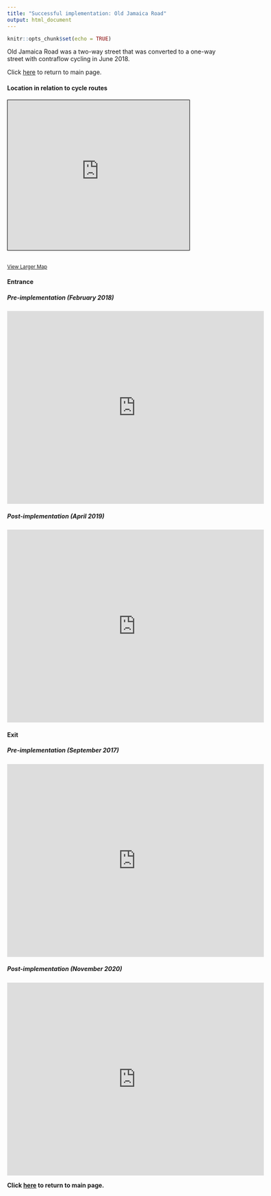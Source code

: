 ```yaml
---
title: "Successful implementation: Old Jamaica Road"
output: html_document
---
```


```r
knitr::opts_chunk$set(echo = TRUE)
```

Old Jamaica Road was a two-way street that was converted to a one-way street with contraflow cycling in June 2018.

Click [here](qualitative_assessment_intro.html) to return to main page.

#### Location in relation to cycle routes

<iframe width="425" height="350" frameborder="0" scrolling="no" marginheight="0" marginwidth="0" src="https://www.openstreetmap.org/export/embed.html?bbox=-0.07579922676086427%2C51.49421641550111%2C-0.06380438804626466%2C51.50011421344789&amp;layer=cyclemap&amp;marker=51.49716540986782%2C-0.06980180740356445" style="border: 1px solid black" data-external="1">
</iframe>

<br/><small><a href="https://www.openstreetmap.org/?mlat=51.49717&amp;mlon=-0.06980#map=17/51.49717/-0.06980&amp;layers=C">View
Larger Map</a></small>

#### Entrance

##### Pre-implementation (February 2018)

<iframe src="https://www.google.com/maps/embed?pb=!4v1678713286119!6m8!1m7!1slTGF7kSaXx1pNl9TiV4-Nw!2m2!1d51.49715894646315!2d-0.06966764885896819!3f98.53312346449911!4f-6.49365190740339!5f0.7820865974627469" width="600" height="450" style="border:0;" allowfullscreen loading="lazy" referrerpolicy="no-referrer-when-downgrade" data-external="1">
</iframe>

##### Post-implementation (April 2019)

<iframe src="https://www.google.com/maps/embed?pb=!4v1678713402887!6m8!1m7!1seCzn9B4cmg79e5IFRsMoLw!2m2!1d51.49712205092408!2d-0.06968502206451935!3f90.86798871524681!4f-5.1749790265085664!5f0.7820865974627469" width="600" height="450" style="border:0;" allowfullscreen loading="lazy" referrerpolicy="no-referrer-when-downgrade" data-external="1">
</iframe>

#### Exit

##### Pre-implementation (September 2017)

<iframe src="https://www.google.com/maps/embed?pb=!4v1678713586001!6m8!1m7!1sBd9TCg0XvUw0mg87CqicGA!2m2!1d51.49728043330391!2d-0.06801369513757417!3f76.45339517180554!4f-11.441364072598333!5f0.7820865974627469" width="600" height="450" style="border:0;" allowfullscreen loading="lazy" referrerpolicy="no-referrer-when-downgrade" data-external="1">
</iframe>

##### Post-implementation (November 2020)

<iframe src="https://www.google.com/maps/embed?pb=!4v1678713491466!6m8!1m7!1smGY6PLdOQVR-YRppIM5nvw!2m2!1d51.49727733225019!2d-0.06810701230072536!3f70.68572917880229!4f-24.097414162170622!5f0.7820865974627469" width="600" height="450" style="border:0;" allowfullscreen loading="lazy" referrerpolicy="no-referrer-when-downgrade" data-external="1">
</iframe>

**Click [here](qualitative_assessment_intro.html) to return to main page.**
